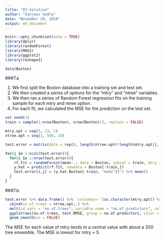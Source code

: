 ```yaml
---
title: "Q7-Solution"
author: "Sanjeev Gadre"
date: "November 29, 2018"
output: md_document
---
```


```r
knitr::opts_chunk$set(echo = TRUE)
library(dplyr)
library(randomForest)
library(MASS)
library(ggplot2)
library(reshape2)

data(Boston)
```

###7.a

1. We first split the Boston database into a training set and test set.
2. We then created a series of options for the "mtry" and "ntree" variables.
3. We then ran a series of Random Forest regression fits on the training sample for each mtry and ntree option.
4. For each fit, we calculated the MSE for the prediction on the test set.
```r
set.seed(1)
train = sample(1:nrow(Boston), nrow(Boston)/2, replace = FALSE)

mtry.opt = seq(5, 13, 2)
ntree.opt = seq(1, 500, 10)

test.error = matrix(data = rep(0, length(ntree.opt)*length(mtry.opt)), nrow = length(ntree.opt), ncol = length(mtry.opt))

for(j in 1:ncol(test.error)){
  for(i in 1:nrow(test.error)){
    rf.fit = randomForest(medv~., data = Boston, subset = train, mtry = mtry.opt[j], ntree = ntree.opt[i])
    y.hat = predict(rf.fit, newdata = Boston[-train,])
    test.error[i,j] = (y.hat-Boston[-train, "medv"])^2 %>% mean()
  }
}
```

###7.b
```r
test.error %>% data.frame() %>% `colnames<-`(as.character(mtry.opt)) %>% 
  cbind(no.of.trees = ntree.opt,.) %>% 
  melt(id.vars = "no.of.trees", variable.name = "no.of.predictors", value.name = "test.RMSE") %>%
  ggplot(aes(no.of.trees, test.RMSE, group = no.of.predictors, color = no.of.predictors))+ 
  geom_smooth(se = FALSE)
```


The MSE for each value of mtry tends to a central value with about a 200 tree ensemble. The MSE is lowest for mtry = 5.
